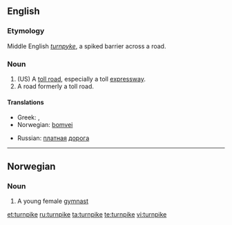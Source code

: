 ==English==

===Etymology===
Middle English ''[[turnpyke]]'', a spiked barrier across a road.

===Noun===
{{en-noun}}

# (US) A [[toll road]], especially a toll [[expressway]].
# A road formerly a toll road.

====Translations====
{{trans-top|A toll road, especially a toll expressway}}
* Greek: {{t+|el|αυτοκινητόδρομος|m|tr=aftokinitóðromos}},  {{t+|el|διόδια|n|p|tr=ðióðia}}
* Norwegian: [[bomvei]] {{m}}
{{trans-mid}}
* Russian: [[платный|платная]] [[дорога]] {{f}}
{{trans-bottom}}

----

==Norwegian==

===Noun===
{{no-noun-m1|turnpik}}

# A young female [[gymnast]]

[[et:turnpike]]
[[ru:turnpike]]
[[ta:turnpike]]
[[te:turnpike]]
[[vi:turnpike]]